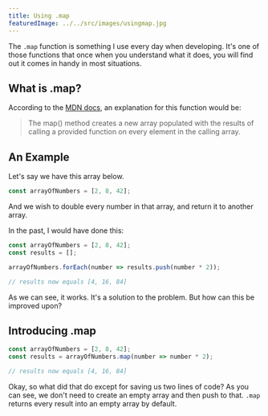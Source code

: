 ```yaml
---
title: Using .map
featuredImage: ../../src/images/usingmap.jpg
---
```


The `.map` function is something I use every day when developing.
It's one of those functions that once when you understand what it does, you will
find out it comes in handy in most situations.

## What is .map?

According to the [MDN docs](https://developer.mozilla.org/en-US/docs/Web/JavaScript/Reference/Global_Objects/Array/map), an explanation for this function would be:

> The map() method creates a new array populated with the results of calling a provided function on every element in the calling array.

## An Example

Let's say we have this array below.

```js
const arrayOfNumbers = [2, 8, 42];
```

And we wish to double every number in that array, and return it to another array.

In the past, I would have done this:

```js
const arrayOfNumbers = [2, 8, 42];
const results = [];

arrayOfNumbers.forEach(number => results.push(number * 2));

// results now equals [4, 16, 84]
```

As we can see, it works. It's a solution to the problem. But how can this be improved upon?

## Introducing .map

```js {2}
const arrayOfNumbers = [2, 8, 42];
const results = arrayOfNumbers.map(number => number * 2);

// results now equals [4, 16, 84]
```

Okay, so what did that do except for saving us two lines of code? As you can see, we don't need to create an empty array and then push to that. `.map` returns every result into an empty array by default.
